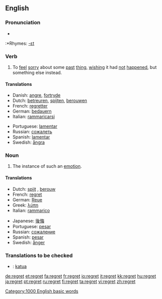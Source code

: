==English==

===Pronunciation===
*{{audio|en-us-regret.ogg|Audio (US)}}
:*Rhymes: [[Rhymes:English:-ɛt|-ɛt]]

===Verb===
{{en-verb|regret|ing}}

# To [[feel]] [[sorry]] about some [[past]] [[thing]], [[wish]]ing it had [[not]] [[happen]]ed, but something else instead.

====Translations====
{{top}}
*Danish: [[angre]], [[fortryde]]
*Dutch: [[betreuren]], [[spijten]], [[berouwen]]
*French: [[regretter]]
*German: [[bedauern]]
*Italian: [[rammaricarsi]]
{{mid}}
*Portuguese: [[lamentar]]
*Russian: [[сожалеть]]
*Spanish: [[lamentar]]
*Swedish: [[ångra]]
{{bottom}}

===Noun===
{{en-noun}}

# The instance of such an [[emotion]].

====Translations====
{{top}}
*Dutch: [[spijt]] {{f}}, [[berouw]] {{n}}
*French: [[#French|regret]] {{m}}
*German: [[Reue]] {{f}}
*Greek: [[λύπη]] {{f}}
*Italian: [[rammarico]] {{m}}
{{mid}}
*Japanese: [[後悔]]
*Portuguese: [[pesar]] {{m}}
*Russian: [[сожаление]] {{n}}
*Spanish: [[pesar]] {{m}}
*Swedish: [[ånger]] {{c}}
{{bottom}}

===Translations to be checked===
*{{ttbc|Finnish}}: [[katua]]

[[Category:1000 English basic words]]

[[de:regret]]
[[et:regret]]
[[fa:regret]]
[[fr:regret]]
[[io:regret]]
[[it:regret]]
[[kk:regret]]
[[hu:regret]]
[[ja:regret]]
[[pt:regret]]
[[ru:regret]]
[[fi:regret]]
[[ta:regret]]
[[vi:regret]]
[[zh:regret]]